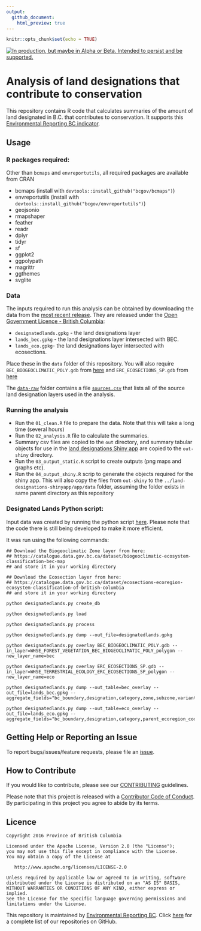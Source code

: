 ```yaml
---
output:
  github_document:
    html_preview: true
---
```


<!-- README.md is generated from README.Rmd. Please edit that file -->

```r
knitr::opts_chunk$set(echo = TRUE)
```

<div id="devex-badge"><a rel="Delivery" href="https://github.com/BCDevExchange/docs/blob/master/discussion/projectstates.md"><img alt="In production, but maybe in Alpha or Beta. Intended to persist and be supported." style="border-width:0" src="https://assets.bcdevexchange.org/images/badges/delivery.svg" title="In production, but maybe in Alpha or Beta. Intended to persist and be supported." /></a></div>

# Analysis of land designations that contribute to conservation

This repository contains R code that calculates summaries of the amount of land 
designated in B.C. that contributes to conservation. It supports this 
[Environmental Reporting BC indicator](http://www.env.gov.bc.ca/soe/indicators/land/land-designations.html).

## Usage

### R packages required:

Other than `bcmaps` and `envreportutils`, all required packages are available from CRAN


- bcmaps (install with `devtools::install_github("bcgov/bcmaps")`)
- envreportutils (install with `devtools::install_github("bcgov/envreportutils")`)
- geojsonio
- rmapshaper
- feather
- readr
- dplyr
- tidyr
- sf
- ggplot2
- ggpolypath
- magrittr
- ggthemes
- svglite

### Data


The inputs required to run this analysis can be obtained by downloading the data from the [most recent release](https://github.com/bcgov/land-designations-indicator/releases). They are released under the [Open Government Licence - British Columbia](http://www2.gov.bc.ca/gov/content?id=A519A56BC2BF44E4A008B33FCF527F61):

- `designatedlands.gpkg` - the land designations layer
- `lands_bec.gpkg` - the land designations layer intersected with BEC.
- `lands_eco.gpkg`- the land designations layer intersected with ecosections.

Place these in the `data` folder of this repository. You will also require `BEC_BIOGEOCLIMATIC_POLY.gdb` from [here](https://catalogue.data.gov.bc.ca/dataset/biogeoclimatic-ecosystem-classification-bec-map) and 
`ERC_ECOSECTIONS_SP.gdb` from [here](https://catalogue.data.gov.bc.ca/dataset/ecosections-ecoregion-ecosystem-classification-of-british-columbia)

The [`data-raw`](data-raw) folder contains a file [`sources.csv`](data-raw/sources.csv) that lists all of the source land designation layers used in the analysis.

### Running the analysis

- Run the `01_clean.R` file to prepare the data. Note that this will take a long time (several hours)
- Run the `02_analysis.R` file to calculate the summaries. 
- Summary csv files are copied to the `out` directory, and summary tabular objects for use
in the [land designations Shiny app](https://github.com/bcgov/land-designations-shinyapp)
are copied to the `out-shiny` directory.
- Run the `03_output_static.R` script to create outputs (png maps and graphs etc).
- Run the `04_output_shiny.R` scrip to generate the objects required for the shiny app.
This will also copy the files from `out-shiny` to the `../land-designations-shinyapp/app/data` 
folder, assuming the folder exists in same parent directory as this repository

### Designated Lands Python script: 

Input data was created by running the python script [here](https://github.com/bcgov/designatedlands). Please note that the code there is still being developed to make it more efficient.

It was run using the following commands:
  
```
## Download the Biogeoclimatic Zone layer from here: 
## https://catalogue.data.gov.bc.ca/dataset/biogeoclimatic-ecosystem-classification-bec-map
## and store it in your working directory

## Download the Ecosection layer from here: 
## https://catalogue.data.gov.bc.ca/dataset/ecosections-ecoregion-ecosystem-classification-of-british-columbia
## and store it in your working directory

python designatedlands.py create_db

python designatedlands.py load

python designatedlands.py process

python designatedlands.py dump --out_file=designatedlands.gpkg

python designatedlands.py overlay BEC_BIOGEOCLIMATIC_POLY.gdb --in_layer=WHSE_FOREST_VEGETATION_BEC_BIOGEOCLIMATIC_POLY_polygon --new_layer_name=bec

python designatedlands.py overlay ERC_ECOSECTIONS_SP.gdb --in_layer=WHSE_TERRESTRIAL_ECOLOGY_ERC_ECOSECTIONS_SP_polygon --new_layer_name=eco

python designatedlands.py dump --out_table=bec_overlay --out_file=lands_bec.gpkg --aggregate_fields="bc_boundary,designation,category,zone,subzone,variant,phase,map_label"

python designatedlands.py dump --out_table=eco_overlay --out_file=lands_eco.gpkg --aggregate_fields="bc_boundary,designation,category,parent_ecoregion_code,ecosection_code,ecosection_name"

```

## Getting Help or Reporting an Issue

To report bugs/issues/feature requests, please file an [issue](https://github.com/bcgov-c/land-designations-indicator/issues/).

## How to Contribute

If you would like to contribute, please see our [CONTRIBUTING](CONTRIBUTING.md) guidelines.

Please note that this project is released with a [Contributor Code of Conduct](CODE_OF_CONDUCT.md). 
By participating in this project you agree to abide by its terms.

## Licence

    Copyright 2016 Province of British Columbia

    Licensed under the Apache License, Version 2.0 (the "License");
    you may not use this file except in compliance with the License.
    You may obtain a copy of the License at 

       http://www.apache.org/licenses/LICENSE-2.0

    Unless required by applicable law or agreed to in writing, software
    distributed under the License is distributed on an "AS IS" BASIS,
    WITHOUT WARRANTIES OR CONDITIONS OF ANY KIND, either express or implied.
    See the License for the specific language governing permissions and
    limitations under the License.
    
This repository is maintained by [Environmental Reporting BC](http://www2.gov.bc.ca/gov/content?id=FF80E0B985F245CEA62808414D78C41B). Click [here](https://github.com/bcgov/EnvReportBC-RepoList) for a complete list of our repositories on GitHub.

